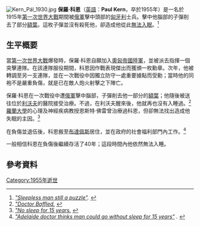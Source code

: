[[File:Kern_Pál_1930.jpg|thumb]]
'''保羅·科恩'''（[[英語|英語]]：'''Paul Kern'''，卒於1955年）是一名於1915年[[第一次世界大戰|第一次世界大戰]]期間被[[俄罗斯帝国|俄軍]]擊中頭部的[[匈牙利|匈牙利]]士兵。擊中他腦部的子彈削去了部分[[額葉|額葉]]。這枚子彈並沒有殺死他，卻造成他從此[[失眠|無法入眠]]。<ref><cite class="citation news" contenteditable="false">[http://news.google.com/newspapers?nid=1368&dat=19380925&id=MoxAAAAAIBAJ&sjid=Iw4EAAAAIBAJ&pg=5764,4446554 "Sleepless man still a puzzle"]. </cite></ref></div>

== 生平概要 ==
當[[第一次世界大戰|第一次世界大戰]]爆發時，保羅·科恩自願加入[[奥匈帝国|奧匈帝國陸軍]]，並被派去指揮一個突擊連隊。在該連隊服役期間，科恩因作戰表現傑出而獲頒一枚勳章。次年，他被轉調至另一支連隊，並在一次戰役中因獨立防守一處重要據點而受勳；當時他的同袍不是嚴重負傷，就是已在敵人炮火射擊之下陣亡。

保羅·科恩在一次戰役中遭[[俄軍|俄軍]]擊中腦部，子彈削去他一部分的[[額葉|額葉]]；他隨後被送往位於[[利沃夫|利沃夫]]的醫院接受治療。不過，在利沃夫醒來後，他就再也沒有入睡過。<ref><cite class="citation news" contenteditable="false">[http://trove.nla.gov.au/ndp/del/article/90101671 "Doctor Baffled.] {{Wayback|url=http://trove.nla.gov.au/ndp/del/article/90101671 |date=20150711072627 }}</cite></ref>[[羅蘭大學|羅蘭大學]]的心理及神經疾病教授恩斯特·佛雷曾治療過科恩，但卻無法找出造成他失眠的主因。<ref><cite class="citation news" contenteditable="false">[http://newspapers.nl.sg/Digitised/Article/singfreepressb19300214-1.2.14.aspx "No sleep for 15 years.] {{Wayback|url=http://newspapers.nl.sg/Digitised/Article/singfreepressb19300214-1.2.14.aspx |date=20140108110909 }}</cite></ref>

在負傷並退伍後，科恩搬至[[布達佩斯|布達佩斯]]居住，並在政府的社會福利部門內工作。<ref><cite class="citation news" contenteditable="false">[http://trove.nla.gov.au/ndp/del/article/54168118 "Adelaide doctor thinks man could go without sleep for 15 years"] {{Wayback|url=http://trove.nla.gov.au/ndp/del/article/54168118 |date=20150516042202 }}. </cite></ref>

一般相信科恩在負傷後繼續存活了40年；這段時間內他依然無法入睡。

== 參考資料 ==
{{Reflist}}
[[Category:1955年逝世|Category:1955年逝世]]
